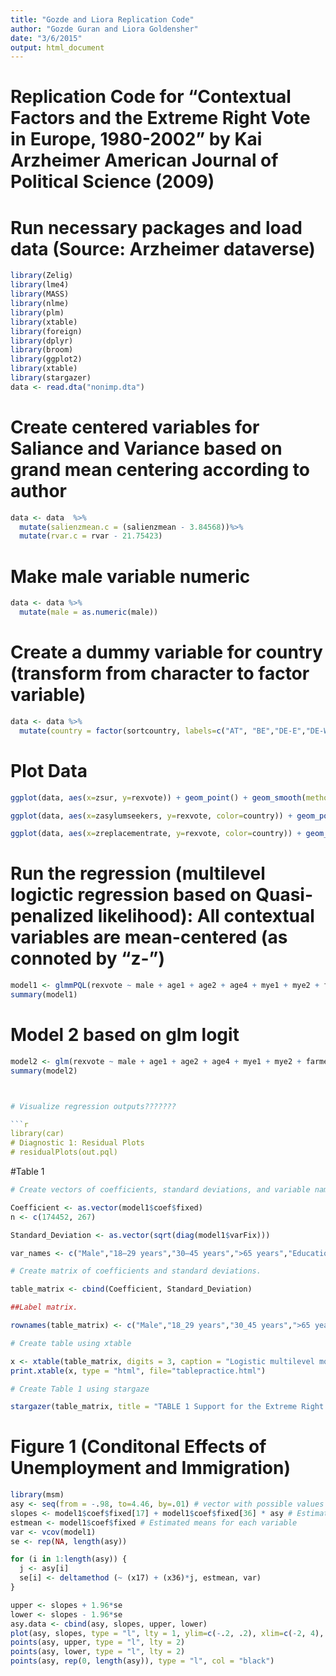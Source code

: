 ```yaml
---
title: "Gozde and Liora Replication Code"
author: "Gozde Guran and Liora Goldensher"
date: "3/6/2015"
output: html_document
---
```


# Replication Code for "Contextual Factors and the Extreme Right Vote in Europe, 1980-2002" by Kai Arzheimer American Journal of Political Science (2009)

# Run necessary packages and load data (Source: Arzheimer dataverse)

```r
library(Zelig)
library(lme4)
library(MASS)
library(nlme)
library(plm)
library(xtable)
library(foreign)
library(dplyr)
library(broom)
library(ggplot2)
library(xtable)
library(stargazer)
data <- read.dta("nonimp.dta")
```


# Create centered variables for Saliance and Variance based on grand mean centering according to author

```r
data <- data  %>% 
  mutate(salienzmean.c = (salienzmean - 3.84568))%>% 
  mutate(rvar.c = rvar - 21.75423)
```

# Make male variable numeric

```r
data <- data %>%
  mutate(male = as.numeric(male))
```

# Create a dummy variable for country (transform from character to factor variable)

```r
data <- data %>%
  mutate(country = factor(sortcountry, labels=c("AT", "BE","DE-E","DE-W","DK","ES","FI","FR","GR","IT","LU","NL","NO","PT","SE")))
```

# Plot Data 

```r
ggplot(data, aes(x=zsur, y=rexvote)) + geom_point() + geom_smooth(method = "glm", family = "binomial", se=FALSE) # Relationship w/ standardized unemployment rate

ggplot(data, aes(x=zasylumseekers, y=rexvote, color=country)) + geom_point() + geom_smooth(method= "glm", family = "binomial", se=FALSE) # Relationship w/ immigration

ggplot(data, aes(x=zreplacementrate, y=rexvote, color=country)) + geom_point() + geom_smooth(method=lm, se=FALSE) #Relationship w/ welfare (=unemp benefit)
```

# Run the regression (multilevel logictic regression based on Quasi-penalized likelihood): All contextual variables are mean-centered (as connoted by "z-")

```r
model1 <- glmmPQL(rexvote ~ male + age1 + age2 + age4 + mye1 + mye2 + farmerown + worker + retired + unemployed + zlrs + euschlecht + zsatisdmo + disp + lfed1 + zasylumseekers + zsur + zasylumseekers:zsur + zreplacementrate + zreplacementrate:zsur + zreplacementrate:zasylumseekers + rmax + salienzmean.c + rvar.c + rvar.c:salienzmean.c + country - 1, random=~1|kontext, family=binomial(link="logit"), data=data, verbose=TRUE)
summary(model1)

```


# Model 2 based on glm logit

```r
model2 <- glm(rexvote ~ male + age1 + age2 + age4 + mye1 + mye2 + farmerown + worker + retired + unemployed + zlrs + euschlecht + zsatisdmo + disp + lfed1 + zasylumseekers + zsur + zasylumseekers:zsur + zreplacementrate + zreplacementrate:zsur + zreplacementrate:zasylumseekers + rmax + salienzmean.c + rvar.c + rvar.c:salienzmean.c + country - 1, family=binomial(link="logit"), data=data, verbose=TRUE)
summary(model2)



# Visualize regression outputs??????? 

```r
library(car)
# Diagnostic 1: Residual Plots
# residualPlots(out.pql)

```

#Table 1

```r
# Create vectors of coefficients, standard deviations, and variable names

Coefficient <- as.vector(model1$coef$fixed) 
n <- c(174452, 267)

Standard_Deviation <- as.vector(sqrt(diag(model1$varFix))) 

var_names <- c("Male","18–29 years","30–45 years",">65 years","Education: middle/high","Education: university","Petty Bourgeoisie","Worker","Pensioner","Unemployed","Left-Right","Dissatisfied: EU","Dissatisfied: Democracy","Disproportionality","Decentralization","Asylumseekers", "Unemployment", "Asylumseekers × Unemployment", "Toughness", "Salience", "Variance", "AT", "BE", "DE-E", "DE-W", "DK", "ES", "FI", "FR", "GR", "IT", "NL", "NO", "PT", "SE", "Asylumseekers x Unemployment", "Unemployment benefits x Unemployment", "Unemployment benefits x Asylumseekers", "Variance x Salience")

# Create matrix of coefficients and standard deviations.

table_matrix <- cbind(Coefficient, Standard_Deviation)

##Label matrix.

rownames(table_matrix) <- c("Male","18_29 years","30_45 years",">65 years","Education: middle/high","Education: university","Petty Bourgeoisie","Worker","Pensioner","Unemployed","Left-Right","Dissatisfied: EU","Dissatisfied: Democracy","Disproportionality","Decentralization","Asylumseekers", "Unemployment", "Asylumseekers x Unemployment", "Toughness", "Salience", "Variance", "AT", "BE", "DE-E", "DE-W", "DK", "ES", "FI", "FR", "GR", "IT", "NL", "NO", "PT", "SE", "Asylumseekers x Unemployment", "Unemployment benefits x Unemployment", "Unemployment benefits x Asylumseekers", "Variance x Salience")

# Create table using xtable

x <- xtable(table_matrix, digits = 3, caption = "Logistic multilevel model. PQL2 estimates, model-based standard errors in parentheses. MI results based on 11 separate imputations.")
print.xtable(x, type = "html", file="tablepractice.html")

# Create Table 1 using stargaze

stargazer(table_matrix, title = "TABLE 1 Support for the Extreme Right: Sociodemographics, Attitudes, Country Effects, and Contextual Variables", align = TRUE, table.layout = "t", notes = "Logistic multilevel model. PQL2 estimates and model-based standard errors.", style = "ajps", out = "Table 1.html", no.space = TRUE)

```

# Figure 1 (Conditonal Effects of Unemployment and Immigration)

```r
library(msm)
asy <- seq(from = -.98, to=4.46, by=.01) # vector with possible values for asylumseekers
slopes <- model1$coef$fixed[17] + model1$coef$fixed[36] * asy # Estimated slopes based on estimated coefficients of unemployment (17) and unemployment x immigration (36)
estmean <- model1$coef$fixed # Estimated means for each variable 
var <- vcov(model1)
se <- rep(NA, length(asy))

for (i in 1:length(asy)) {
  j <- asy[i]
  se[i] <- deltamethod (~ (x17) + (x36)*j, estmean, var)
}

upper <- slopes + 1.96*se
lower <- slopes - 1.96*se
asy.data <- cbind(asy, slopes, upper, lower)
plot(asy, slopes, type = "l", lty = 1, ylim=c(-.2, .2), xlim=c(-2, 4), ylab= "Effect: Unemployment", xlab = "Asylumseekers", main = "The Conditional Effects of Unemployment and Immigration")
points(asy, upper, type = "l", lty = 2)
points(asy, lower, type = "l", lty = 2)
points(asy, rep(0, length(asy)), type = "l", col = "black")
```


